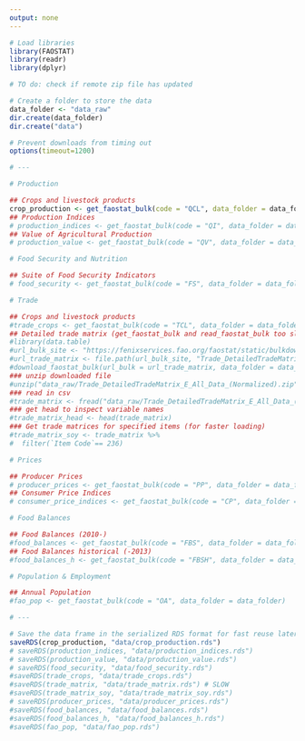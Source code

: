 ```yaml
---
output: none
---
```


```r

# Load libraries
library(FAOSTAT)
library(readr)
library(dplyr)

# TO do: check if remote zip file has updated

# Create a folder to store the data
data_folder <- "data_raw"
dir.create(data_folder)
dir.create("data")

# Prevent downloads from timing out
options(timeout=1200)

# ---

# Production

## Crops and livestock products
crop_production <- get_faostat_bulk(code = "QCL", data_folder = data_folder)
## Production Indices
# production_indices <- get_faostat_bulk(code = "QI", data_folder = data_folder)
## Value of Agricultural Production
# production_value <- get_faostat_bulk(code = "QV", data_folder = data_folder)

# Food Security and Nutrition

## Suite of Food Security Indicators
# food_security <- get_faostat_bulk(code = "FS", data_folder = data_folder)

# Trade

## Crops and livestock products
#trade_crops <- get_faostat_bulk(code = "TCL", data_folder = data_folder)
## Detailed trade matrix (get_faostat_bulk and read_faostat_bulk too slow)
#library(data.table)
#url_bulk_site <- "https://fenixservices.fao.org/faostat/static/bulkdownloads"
#url_trade_matrix <- file.path(url_bulk_site, "Trade_DetailedTradeMatrix_E_All_Data_(Normalized).zip")
#download_faostat_bulk(url_bulk = url_trade_matrix, data_folder = data_folder)
### unzip downloaded file
#unzip("data_raw/Trade_DetailedTradeMatrix_E_All_Data_(Normalized).zip", exdir = "data_raw")
### read in csv
#trade_matrix <- fread("data_raw/Trade_DetailedTradeMatrix_E_All_Data_(Normalized).csv")
### get head to inspect variable names
#trade_matrix_head <- head(trade_matrix)
### Get trade matrices for specified items (for faster loading)
#trade_matrix_soy <- trade_matrix %>%
#  filter(`Item Code`== 236)

# Prices

## Producer Prices
# producer_prices <- get_faostat_bulk(code = "PP", data_folder = data_folder)
## Consumer Price Indices
# consumer_price_indices <- get_faostat_bulk(code = "CP", data_folder = data_folder)

# Food Balances

## Food Balances (2010-)
#food_balances <- get_faostat_bulk(code = "FBS", data_folder = data_folder)
## Food Balances historical (-2013)
#food_balances_h <- get_faostat_bulk(code = "FBSH", data_folder = data_folder)

# Population & Employment

## Annual Population
#fao_pop <- get_faostat_bulk(code = "OA", data_folder = data_folder)

# ---

# Save the data frame in the serialized RDS format for fast reuse later.
saveRDS(crop_production, "data/crop_production.rds")
# saveRDS(production_indices, "data/production_indices.rds")
# saveRDS(production_value, "data/production_value.rds")
# saveRDS(food_security, "data/food_security.rds")
#saveRDS(trade_crops, "data/trade_crops.rds")
#saveRDS(trade_matrix, "data/trade_matrix.rds") # SLOW
#saveRDS(trade_matrix_soy, "data/trade_matrix_soy.rds")
# saveRDS(producer_prices, "data/producer_prices.rds")
#saveRDS(food_balances, "data/food_balances.rds")
#saveRDS(food_balances_h, "data/food_balances_h.rds")
#saveRDS(fao_pop, "data/fao_pop.rds")

```
